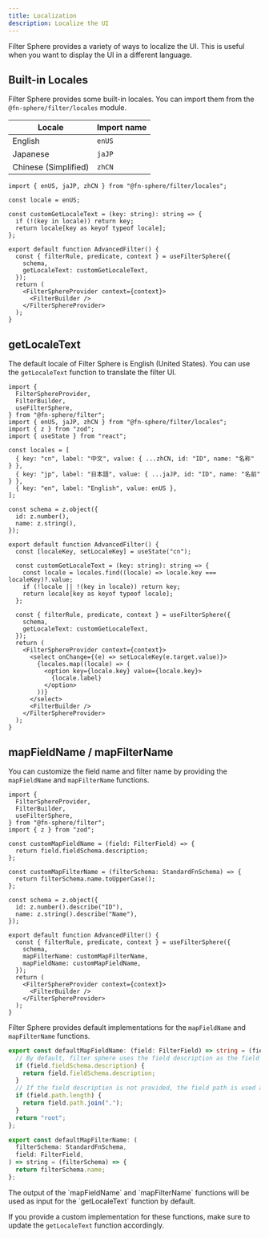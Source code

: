```yaml
---
title: Localization
description: Localize the UI
---
```


Filter Sphere provides a variety of ways to localize the UI. This is useful when you want to display the UI in a different language.

## Built-in Locales

Filter Sphere provides some built-in locales. You can import them from the `@fn-sphere/filter/locales` module.

| Locale               | Import name |
| -------------------- | ----------- |
| English              | `enUS`      |
| Japanese             | `jaJP`      |
| Chinese (Simplified) | `zhCN`      |

```tsx {5-8} {13}
import { enUS, jaJP, zhCN } from "@fn-sphere/filter/locales";

const locale = enUS;

const customGetLocaleText = (key: string): string => {
  if (!(key in locale)) return key;
  return locale[key as keyof typeof locale];
};

export default function AdvancedFilter() {
  const { filterRule, predicate, context } = useFilterSphere({
    schema,
    getLocaleText: customGetLocaleText,
  });
  return (
    <FilterSphereProvider context={context}>
      <FilterBuilder />
    </FilterSphereProvider>
  );
}
```

## getLocaleText

The default locale of Filter Sphere is English (United States). You can use the `getLocaleText` function to translate the filter UI.

```tsx live
import {
  FilterSphereProvider,
  FilterBuilder,
  useFilterSphere,
} from "@fn-sphere/filter";
import { enUS, jaJP, zhCN } from "@fn-sphere/filter/locales";
import { z } from "zod";
import { useState } from "react";

const locales = [
  { key: "cn", label: "中文", value: { ...zhCN, id: "ID", name: "名称" } },
  { key: "jp", label: "日本語", value: { ...jaJP, id: "ID", name: "名前" } },
  { key: "en", label: "English", value: enUS },
];

const schema = z.object({
  id: z.number(),
  name: z.string(),
});

export default function AdvancedFilter() {
  const [localeKey, setLocaleKey] = useState("cn");

  const customGetLocaleText = (key: string): string => {
    const locale = locales.find((locale) => locale.key === localeKey)?.value;
    if (!locale || !(key in locale)) return key;
    return locale[key as keyof typeof locale];
  };

  const { filterRule, predicate, context } = useFilterSphere({
    schema,
    getLocaleText: customGetLocaleText,
  });
  return (
    <FilterSphereProvider context={context}>
      <select onChange={(e) => setLocaleKey(e.target.value)}>
        {locales.map((locale) => (
          <option key={locale.key} value={locale.key}>
            {locale.label}
          </option>
        ))}
      </select>
      <FilterBuilder />
    </FilterSphereProvider>
  );
}
```

## mapFieldName / mapFilterName

You can customize the field name and filter name by providing the `mapFieldName` and `mapFilterName` functions.

```tsx live
import {
  FilterSphereProvider,
  FilterBuilder,
  useFilterSphere,
} from "@fn-sphere/filter";
import { z } from "zod";

const customMapFieldName = (field: FilterField) => {
  return field.fieldSchema.description;
};

const customMapFilterName = (filterSchema: StandardFnSchema) => {
  return filterSchema.name.toUpperCase();
};

const schema = z.object({
  id: z.number().describe("ID"),
  name: z.string().describe("Name"),
});

export default function AdvancedFilter() {
  const { filterRule, predicate, context } = useFilterSphere({
    schema,
    mapFilterName: customMapFilterName,
    mapFieldName: customMapFieldName,
  });
  return (
    <FilterSphereProvider context={context}>
      <FilterBuilder />
    </FilterSphereProvider>
  );
}
```

Filter Sphere provides default implementations for the `mapFieldName` and `mapFilterName` functions.

```ts
export const defaultMapFieldName: (field: FilterField) => string = (field) => {
  // By default, filter sphere uses the field description as the field name.
  if (field.fieldSchema.description) {
    return field.fieldSchema.description;
  }
  // If the field description is not provided, the field path is used as the field name.
  if (field.path.length) {
    return field.path.join(".");
  }
  return "root";
};

export const defaultMapFilterName: (
  filterSchema: StandardFnSchema,
  field: FilterField,
) => string = (filterSchema) => {
  return filterSchema.name;
};
```


<Aside title="Note">
  The output of the `mapFieldName` and `mapFilterName` functions will be used as
  input for the `getLocaleText` function by default.

If you provide a custom
implementation for these functions, make sure to update the `getLocaleText`
function accordingly.

</Aside>
